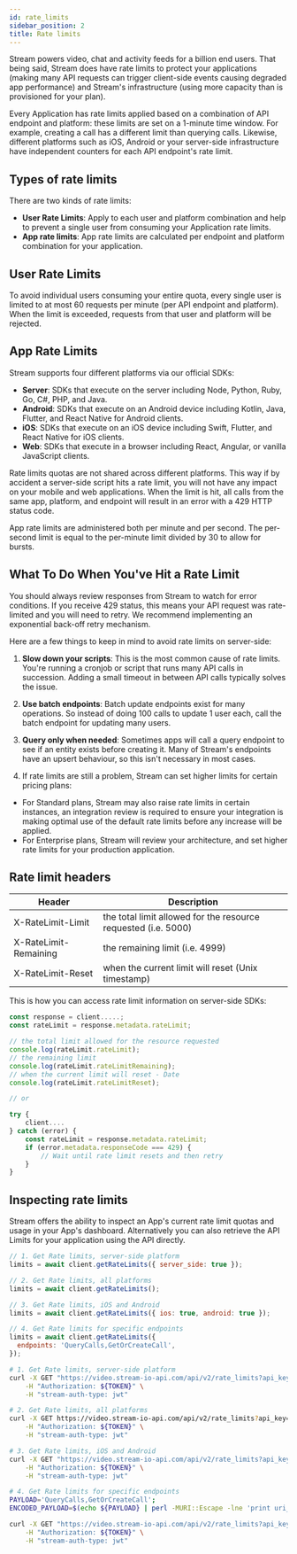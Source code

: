 ```yaml
---
id: rate_limits
sidebar_position: 2
title: Rate limits
---
```



Stream powers video, chat and activity feeds for a billion end users. That being said, Stream does have rate limits to protect your applications (making many API requests can trigger client-side events causing degraded app performance) and Stream's infrastructure (using more capacity than is provisioned for your plan).

Every Application has rate limits applied based on a combination of API endpoint and platform: these limits are set on a 1-minute time window. For example, creating a call has a different limit than querying calls. Likewise, different platforms such as iOS, Android or your server-side infrastructure have independent counters for each API endpoint's rate limit.

## Types of rate limits

There are two kinds of rate limits:

- **User Rate Limits**: Apply to each user and platform combination and help to prevent a single user from consuming your Application rate limits.
- **App rate limits**: App rate limits are calculated per endpoint and platform combination for your application.

## User Rate Limits

To avoid individual users consuming your entire quota, every single user is limited to at most 60 requests per minute (per API endpoint and platform). When the limit is exceeded, requests from that user and platform will be rejected.

## App Rate Limits

Stream supports four different platforms via our official SDKs:

- **Server**: SDKs that execute on the server including Node, Python, Ruby, Go, C#, PHP, and Java.
- **Android**: SDKs that execute on an Android device including Kotlin, Java, Flutter, and React Native for Android clients.
- **iOS**: SDKs that execute on an iOS device including Swift, Flutter, and React Native for iOS clients.
- **Web**: SDKs that execute in a browser including React, Angular, or vanilla JavaScript clients.

Rate limits quotas are not shared across different platforms. This way if by accident a server-side script hits a rate limit, you will not have any impact on your mobile and web applications. When the limit is hit, all calls from the same app, platform, and endpoint will result in an error with a 429 HTTP status code.

App rate limits are administered both per minute and per second. The per-second limit is equal to the per-minute limit divided by 30 to allow for bursts.

## What To Do When You've Hit a Rate Limit

You should always review responses from Stream to watch for error conditions. If you receive 429 status, this means your API request was rate-limited and you will need to retry. We recommend implementing an exponential back-off retry mechanism.

Here are a few things to keep in mind to avoid rate limits on server-side:

1. **Slow down your scripts**: This is the most common cause of rate limits. You're running a cronjob or script that runs many API calls in succession. Adding a small timeout in between API calls typically solves the issue.

2. **Use batch endpoints**: Batch update endpoints exist for many operations. So instead of doing 100 calls to update 1 user each, call the batch endpoint for updating many users.

3. **Query only when needed**: Sometimes apps will call a query endpoint to see if an entity exists before creating it. Many of Stream's endpoints have an upsert behaviour, so this isn't necessary in most cases.

4. If rate limits are still a problem, Stream can set higher limits for certain pricing plans:

- For Standard plans, Stream may also raise rate limits in certain instances, an integration review is required to ensure your integration is making optimal use of the default rate limits before any increase will be applied.
- For Enterprise plans, Stream will review your architecture, and set higher rate limits for your production application.

## Rate limit headers

| Header                | Description                                                    |
| --------------------- | -------------------------------------------------------------- |
| X-RateLimit-Limit     | the total limit allowed for the resource requested (i.e. 5000) |
| X-RateLimit-Remaining | the remaining limit (i.e. 4999)                                |
| X-RateLimit-Reset     | when the current limit will reset (Unix timestamp)             |

This is how you can access rate limit information on server-side SDKs:

<Tabs groupId="examples">
<TabItem value="js" label="JavaScript">

```js
const response = client.....;
const rateLimit = response.metadata.rateLimit;

// the total limit allowed for the resource requested
console.log(rateLimit.rateLimit);
// the remaining limit
console.log(rateLimit.rateLimitRemaining);
// when the current limit will reset - Date
console.log(rateLimit.rateLimitReset);

// or

try {
    client....
} catch (error) {
    const rateLimit = response.metadata.rateLimit;
    if (error.metadata.responseCode === 429) {
        // Wait until rate limit resets and then retry
    }
}
```

</TabItem>
</Tabs>

## Inspecting rate limits

Stream offers the ability to inspect an App's current rate limit quotas and usage in your App's dashboard. Alternatively you can also retrieve the API Limits for your application using the API directly.

<Tabs groupId="examples">
<TabItem value="js" label="JavaScript">

```js
// 1. Get Rate limits, server-side platform
limits = await client.getRateLimits({ server_side: true });

// 2. Get Rate limits, all platforms
limits = await client.getRateLimits();

// 3. Get Rate limits, iOS and Android
limits = await client.getRateLimits({ ios: true, android: true });

// 4. Get Rate limits for specific endpoints
limits = await client.getRateLimits({
  endpoints: 'QueryCalls,GetOrCreateCall',
});
```

</TabItem>
<TabItem value="curl" label="cURL">

```bash
# 1. Get Rate limits, server-side platform
curl -X GET "https://video.stream-io-api.com/api/v2/rate_limits?api_key=${API_KEY}&server_side=true" \
    -H "Authorization: ${TOKEN}" \
    -H "stream-auth-type: jwt"

# 2. Get Rate limits, all platforms
curl -X GET https://video.stream-io-api.com/api/v2/rate_limits?api_key=${API_KEY} \
    -H "Authorization: ${TOKEN}" \
    -H "stream-auth-type: jwt"

# 3. Get Rate limits, iOS and Android
curl -X GET "https://video.stream-io-api.com/api/v2/rate_limits?api_key=${API_KEY}&ios=true&android=true" \
    -H "Authorization: ${TOKEN}" \
    -H "stream-auth-type: jwt"

# 4. Get Rate limits for specific endpoints
PAYLOAD='QueryCalls,GetOrCreateCall';
ENCODED_PAYLOAD=$(echo ${PAYLOAD} | perl -MURI::Escape -lne 'print uri_escape($_)')

curl -X GET "https://video.stream-io-api.com/api/v2/rate_limits?api_key=${API_KEY}&endpoints=${ENCODED_PAYLOAD}" \
    -H "Authorization: ${TOKEN}" \
    -H "stream-auth-type: jwt"

```

</TabItem>
</Tabs>
